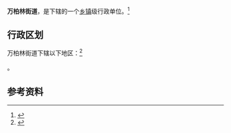{{中国乡级行政区|14/01/09/005/000}}

'''万柏林街道'''，是{{PRC admin/fullname|14/01/09/005/000|3}}下辖的一个[[乡镇|乡镇]]级行政单位。<ref>{{PRC admin/ref sgc|{{PRC admin/parent|14/01/09/005/000}}}}</ref>

== 行政区划 ==

万柏林街道下辖以下地区：<ref>{{PRC admin/ref sgc|14/01/09/005/000}}</ref>

{{PRC admin/children|14/01/09/005/000}}。

== 参考资料 ==

{{reflist}}

{{行政区划小作品}}
{{PRC admin/navcat|14/01/09/005/000}}